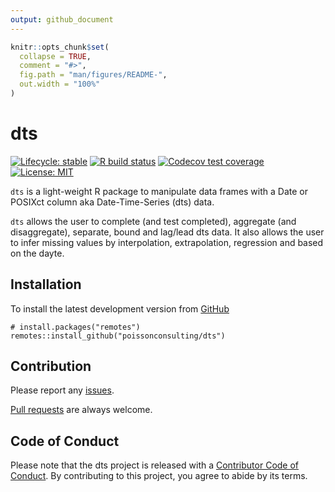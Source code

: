 ```yaml
---
output: github_document
---
```


<!-- README.md is generated from README.Rmd. Please edit that file -->

```r
knitr::opts_chunk$set(
  collapse = TRUE,
  comment = "#>",
  fig.path = "man/figures/README-",
  out.width = "100%"
)
```

# dts

<!-- badges: start -->
[![Lifecycle: stable](https://img.shields.io/badge/lifecycle-stable-brightgreen.svg)](https://lifecycle.r-lib.org/articles/stages.html#stable)
[![R build status](https://github.com/poissonconsulting/dts/workflows/R-CMD-check/badge.svg)](https://github.com/poissonconsulting/dts/actions)
[![Codecov test coverage](https://codecov.io/gh/poissonconsulting/dts/branch/master/graph/badge.svg)](https://codecov.io/gh/poissonconsulting/dts?branch=master)
[![License: MIT](https://img.shields.io/badge/License-MIT-green.svg)](https://opensource.org/licenses/MIT)
<!-- badges: end -->

`dts` is a light-weight R package to manipulate data frames with a Date or POSIXct column aka Date-Time-Series (dts) data.

`dts` allows the user to complete (and test completed), aggregate (and disaggregate), separate, bound and lag/lead dts data.
It also allows the user to infer missing values by interpolation, extrapolation, regression and based on the dayte.

## Installation

To install the latest development version from [GitHub](https://github.com/poissonconsulting/dts)
```
# install.packages("remotes")
remotes::install_github("poissonconsulting/dts")
```

## Contribution

Please report any [issues](https://github.com/poissonconsulting/dts/issues).

[Pull requests](https://github.com/poissonconsulting/dts/pulls) are always welcome.

## Code of Conduct

Please note that the dts project is released with a [Contributor Code of Conduct](https://contributor-covenant.org/version/2/0/CODE_OF_CONDUCT.html). By contributing to this project, you agree to abide by its terms.

